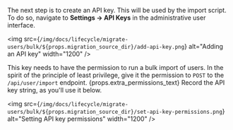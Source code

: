 The next step is to create an API key. This will be used by the import script. To do so, navigate to <strong>Settings -> API Keys</strong> in the administrative user interface.

<img src={`/img/docs/lifecycle/migrate-users/bulk/${props.migration_source_dir}/add-api-key.png`} alt="Adding an API key" width="1200" />

This key needs to have the permission to run a bulk import of users. In the spirit of the principle of least privilege, give it the permission to `POST` to the `/api/user/import` endpoint. {props.extra_permissions_text} Record the API key string, as you'll use it below.

<img src={`/img/docs/lifecycle/migrate-users/bulk/${props.migration_source_dir}/set-api-key-permissions.png`} alt="Setting API key permissions" width="1200" />

